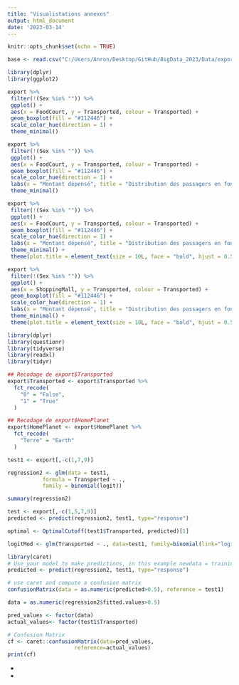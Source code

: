 ```yaml
---
title: "Visualistations annexes"
output: html_document
date: '2023-03-14'
---
```


```r
knitr::opts_chunk$set(echo = TRUE)
```

```r
base <- read.csv("C:/Users/Anron/Desktop/GitHub/BigData_2023/Data/export.csv")
```


```r
library(dplyr)
library(ggplot2)

export %>%
 filter(!(Sex %in% "")) %>%
 ggplot() +
 aes(x = FoodCourt, y = Transported, colour = Transported) +
 geom_boxplot(fill = "#112446") +
 scale_color_hue(direction = 1) +
 theme_minimal()

export %>%
 filter(!(Sex %in% "")) %>%
 ggplot() +
 aes(x = FoodCourt, y = Transported, colour = Transported) +
 geom_boxplot(fill = "#112446") +
 scale_color_hue(direction = 1) +
 labs(x = "Montant dépensé", title = "Distribution des passagers en fonctions du montant dépensé et du transport") +
 theme_minimal()

export %>%
 filter(!(Sex %in% "")) %>%
 ggplot() +
 aes(x = FoodCourt, y = Transported, colour = Transported) +
 geom_boxplot(fill = "#112446") +
 scale_color_hue(direction = 1) +
 labs(x = "Montant dépensé", title = "Distribution des passagers en fonctions du montant dépensé au \"FoodCourt\" et du transport") +
 theme_minimal() +
 theme(plot.title = element_text(size = 10L, face = "bold", hjust = 0.5))

export %>%
 filter(!(Sex %in% "")) %>%
 ggplot() +
 aes(x = ShoppingMall, y = Transported, colour = Transported) +
 geom_boxplot(fill = "#112446") +
 scale_color_hue(direction = 1) +
 labs(x = "Montant dépensé", title = "Distribution des passagers en fonctions du montant dépensé au \"ShoppingMall\" et du transport") +
 theme_minimal() +
 theme(plot.title = element_text(size = 10L, face = "bold", hjust = 0.5))
```


```r
library(dplyr)
library(questionr)
library(tidyverse)
library(readxl)
library(tidyr)

## Recodage de export$Transported
export$Transported <- export$Transported %>%
  fct_recode(
    "0" = "False",
    "1" = "True"
  )

## Recodage de export$HomePlanet
export$HomePlanet <- export$HomePlanet %>%
  fct_recode(
    "Terre" = "Earth"
  )

test1 <- export[,-c(1,7,9)]

regression2 <- glm(data = test1,
           formula = Transported ~ .,
           family = binomial(logit))
```

```r
summary(regression2)
```

```r
test <- export[,-c(1,5,7,9)]
predicted <- predict(regression2, test1, type="response")
```

```r
optimal <- OptimalCutoff(test1$Transported, predicted)[1]
```

```r
logitMod <- glm(Transported ~ ., data=test1, family=binomial(link="logit"))

library(caret)
# Use your model to make predictions, in this example newdata = training set, but replace with your test set    
predicted <- predict(regression2, test1, type="response")

# use caret and compute a confusion matrix
confusionMatrix(data = as.numeric(predicted>0.5), reference = test1)

data = as.numeric(regression2$fitted.values>0.5)
```


```r
pred_values <- factor(data)
actual_values<- factor(test1$Transported)
```


```r
# Confusion Matrix
cf <- caret::confusionMatrix(data=pred_values,
                     reference=actual_values)
print(cf)
```
*
*


